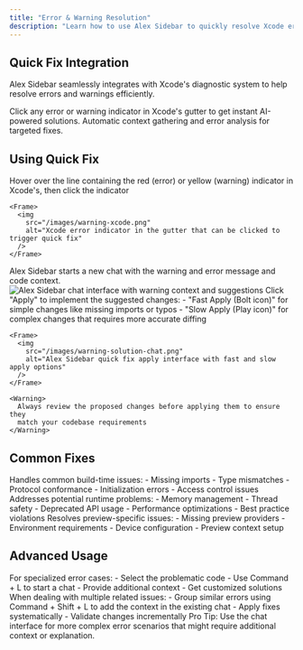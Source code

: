 ```yaml
---
title: "Error & Warning Resolution"
description: "Learn how to use Alex Sidebar to quickly resolve Xcode errors and warnings"
---
```


## Quick Fix Integration

Alex Sidebar seamlessly integrates with Xcode's diagnostic system to help resolve errors and warnings efficiently.

<CardGroup cols={2}>
  <Card title="One-Click Access" icon="bolt">
    Click any error or warning indicator in Xcode's gutter to get instant
    AI-powered solutions.
  </Card>

  <Card title="Smart Analysis" icon="brain">
    Automatic context gathering and error analysis for targeted fixes.
  </Card>
</CardGroup>

## Using Quick Fix

<Steps>
  <Step title="Trigger Quick Fix">
    Hover over the line containing the red (error) or yellow (warning) indicator in Xcode's, then click the indicator

    <Frame>
      <img
        src="/images/warning-xcode.png"
        alt="Xcode error indicator in the gutter that can be clicked to trigger quick fix"
      />
    </Frame>
  </Step>

<Step title="Review Suggestions">
  Alex Sidebar starts a new chat with the warning and error message and code context.

  <Frame>
    <img
      src="/images/warning-fix-chat.png"
      alt="Alex Sidebar chat interface with warning context and suggestions"
    />
  </Frame>
</Step>

  <Step title="Apply Solution">
    Click "Apply" to implement the suggested changes:
    - "Fast Apply (Bolt icon)" for simple changes like missing imports or typos
    - "Slow Apply (Play icon)" for complex changes that requires more accurate diffing

    <Frame>
      <img
        src="/images/warning-solution-chat.png"
        alt="Alex Sidebar quick fix apply interface with fast and slow apply options"
      />
    </Frame>

    <Warning>
      Always review the proposed changes before applying them to ensure they
      match your codebase requirements
    </Warning>
  </Step>
</Steps>

## Common Fixes

<AccordionGroup>
  <Accordion title="Build Errors">
    Handles common build-time issues:
    - Missing imports
    - Type mismatches
    - Protocol conformance 
    - Initialization errors
    - Access control issues
  </Accordion>

  <Accordion title="Runtime Warnings">
    Addresses potential runtime problems:
    - Memory management
    - Thread safety
    - Deprecated API usage
    - Performance optimizations 
    - Best practice violations
  </Accordion>

  <Accordion title="SwiftUI Previews">
    Resolves preview-specific issues:
    - Missing preview providers
    - Environment requirements
    - Device configuration
    - Preview context setup
  </Accordion>
</AccordionGroup>

## Advanced Usage
<AccordionGroup>
  <Accordion title="Custom Error Handling">
    For specialized error cases:
    - Select the problematic code
    - Use Command + L to start a chat
    - Provide additional context
    - Get customized solutions
  </Accordion>

  <Accordion title="Batch Fixes">
    When dealing with multiple related issues:
    - Group similar errors using Command + Shift + L to add the context in the existing chat
    - Apply fixes systematically
    - Validate changes incrementally
  </Accordion>
</AccordionGroup>

<Note>
  Pro Tip: Use the chat interface for more complex error scenarios that might
  require additional context or explanation.
</Note>
